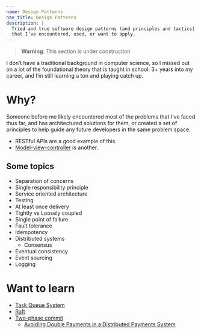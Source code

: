 ```yaml
---
name: Design Patterns
nav_title: Design Patterns
description: |
  Tried and true software design patterns (and principles and tactics)
  that I’ve encountered, used, or want to apply.
---
```


> **Warning**: This section is under construction

I don’t have a traditional background in computer science, so I missed
out on a lot of the foundational theory that is taught in school. 3+ years
into my career, and I’m still learning a ton and playing catch up.

# Why?

Someone before me likely encountered most of the problems that
I’ve faced thus far, and has architectured solutions for them,
or created a set of principles to help guide any future
developers in the same problem space.

- RESTful APIs are a good example of this.
- [Model-view-controller](https://en.wikipedia.org/wiki/Model%E2%80%93view%E2%80%93controller) is another.

## Some topics

- Separation of concerns
- Single responsibility principle
- Service oriented architecture
- Testing
- At least once delivery
- Tightly vs Loosely coupled
- Single point of failure
- Fault tolerance
- Idempotency
- Distributed systems
  - Consensus
- Eventual consistency
- Event sourcing
- Logging

# Want to learn

- [Task Queue System][task queue system]
- [Raft](https://raft.github.io/)
- [Two-phase commit](https://martinfowler.com/articles/patterns-of-distributed-systems/two-phase-commit.html)
  - [Avoiding Double Payments in a Distributed Payments System](https://medium.com/airbnb-engineering/avoiding-double-payments-in-a-distributed-payments-system-2981f6b070bb)

[task queue system]: https://en.wikipedia.org/wiki/Scheduling_(computing)#task_queue
